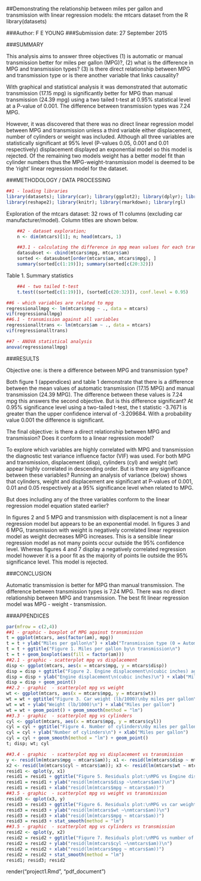 
##Demonstrating the relationship between miles per gallon and transmission with linear regression models: the mtcars dataset from the R library(datasets)

###Author: F E YOUNG
###Submission date: 27 September 2015

###SUMMARY

This analysis aims to answer three objectives (1) is automatic or manual transmission better for miles per gallon (MPG)?, (2) what is the difference in MPG and transmission types? (3) is there direct relationship between MPG and transmission type or is there another variable that links causality?

With graphical and statistical analysis it was demonstrated that automatic transmission (17.15 mpg) is significantly better for MPG than manual transmission (24.39 mpg) using a two tailed t-test at 0.95% statistical level at a P-value of 0.001.  The difference between transmission types was 7.24 MPG.

However, it was discovered that there was no direct linear regression model between MPG and transmission unless a third variable either displacement, number of cylinders or weight was included.  Although all three variables are statistically significant at 95% level (P-values 0.05, 0.001 and 0.01 respectively) displacement displayed an exponential model so this model is rejected.  Of the remaining two models weight has a better model fit than cylinder numbers thus the MPG-weight-transmission model is deemed to be the 'right' linear regression model for the dataset.

###METHODOLOGY / DATA PROCESSING

``` r
##1 - loading libraries
library(datasets); library(car); library(ggplot2); library(dplyr); library(GGally)
library(reshape2); library(knitr); library(rmarkdown); library(rgl)
```
Exploration of the mtcars dataset: 32 rows of 11 columns (excluding car manufacturer/model). Column titles are shown below.
``` r
	##2 - dataset exploration; 
	n <- dim(mtcars)[1]; n; head(mtcars, 1)
```
``` r
	##3.1 - calculating the difference in mpg mean values for each transmission type
	datasubset <- cbind(mtcars$mpg, mtcars$am)
	sorted <- datasubset[order(mtcars$am, mtcars$mpg), ]
	summary(sorted[c(1:19)]); summary(sorted[c(20:32)])
```
Table 1. Summary statistics
``` r
	##4 - two tailed t-test
	t.test((sorted[c(1:19)]), (sorted[c(20:32)]), conf.level = 0.95)
```
``` r
##6 - which variables are related to mpg
regressionallmpg <- lm(mtcars$mpg ~ ., data = mtcars)
vif(regressionallmpg)
##6.1 - transmission against all variables
regressionalltrans <- lm(mtcars$am ~ ., data = mtcars)
vif(regressionalltrans)
```
``` r
##7 - ANOVA statistical analysis
anova(regressionallmpg)
```
###RESULTS

Objective one: is there a difference between MPG and transmission type?

Both figure 1 (appendices) and table 1 demonstrate that there is a difference between the mean values of automatic transmission (17.15 MPG) and manual transmission (24.39 MPG). The difference between these values is 7.24 mpg this answers the second objective.  But is this difference significant?  At 0.95% significance level using a two-tailed t-test, the t statistic -3.7671 is greater than the upper confidence interval of -3.209684.  With a probability value 0.001 the difference is significant.

The final objective: is there a direct relationship between MPG and transmission?  Does it conform to a linear regression model? 

To explore which variables are highly correlated with MPG and transmission the diagnostic test variance influence factor (VIF) was used.  For both MPG and transmission, displacement (disp), cylinders (cyl) and weight (wt) appear highly correlated in descending order.  But is there any significance between these variables?  Running an analysis of variance (below) shows that cylinders, weight and displacement are significant at P-values of 0.001, 0.01 and 0.05 respectively at a 95% significance level when related to MPG.

But does including any of the three variables conform to the linear regression model equation stated earlier?

In figures 2 and 5 MPG and transmission with displacement is not a linear regression model but appears to be an exponential model.  In figures 3 and 6 MPG, transmission with weight is negatively correlated linear regression model as weight decreases MPG increases.  This is a sensible linear regression model as not many points occur outside the 95% confidence level.  Whereas figures 4 and 7 display a negatively correlated regression model however it is a poor fit as the majority of points lie outside the 95% significance level.  This model is rejected.

###CONCLUSION

Automatic transmission is better for MPG than manual transmission.  The difference between transmission types is 7.24 MPG.  There was no direct relationship between MPG and transmission.  The best fit linear regression model was MPG - weight - transmission.
	
###APPENDICES
```r
par(mfrow = c(2,4))
##1 - graphic - boxplot of MPG against transmission
t = ggplot(mtcars, aes(factor(am), mpg))
t = t + ylab("Miles per gallon\n") + xlab("Transmission type (0 = Automatic, 1 = manual)") 
t = t + ggtitle("Figure 1. Miles per gallon by\n transmission\n")
t = t + geom_boxplot(aes(fill = factor(am)))
##2.1 - graphic - scatterplot mpg vs displacement
disp <- ggplot(mtcars, aes(x = mtcars$mpg, y = mtcars$disp))
disp = disp + ggtitle("Figure 2. Engine displacement\n(cubic inches) against\n miles per gallon\n")
disp = disp + ylab("Engine displacement\n(cubic inches)\n") + xlab("Miles per gallon")
disp = disp + geom_point()
##2.2 - graphic  - scatterplot mpg vs weight
wt <- ggplot(mtcars, aes(x = mtcars$mpg, y = mtcars$wt))
wt = wt + ggtitle("Figure 3. Car weight (lb/1000)\nby miles per gallon\n")
wt = wt + ylab("Weight (lb/1000)\n") + xlab("Miles per gallon")
wt = wt + geom_point() + geom_smooth(method = "lm")
##3.3 - graphic  - scatterplot mpg vs cylinders
cyl <- ggplot(mtcars, aes(x = mtcars$mpg, y = mtcars$cyl))
cyl = cyl + ggtitle("Figure 4. Number of cylinders\nby miles per gallon\n")
cyl = cyl + ylab("Number of cylinders\n") + xlab("Miles per gallon")
cyl = cyl + geom_smooth(method = "lm") + geom_point()
t; disp; wt; cyl

##3.4 - graphic  - scatterplot mpg vs displacement vs transmission
y <- resid(lm(mtcars$mpg ~ mtcars$am)); x1 <- resid(lm(mtcars$disp ~ mtcars$am)); 
x2 <- resid(lm(mtcars$cyl ~ mtcars$am)); x3 <- resid(lm(mtcars$wt ~ mtcars$am))
resid1 <- qplot(y, x1)
resid1 = resid1 + ggtitle("Figure 5. Residuals plot:\nMPG vs Engine displacement\nvs transmission\n")
resid1 = resid1 + ylab("resid(lm(mtcars$disp ~\nmtcars$am))\n")
resid1 = resid1 + xlab("resid(lm(mtcars$mpg ~ mtcars$am))")
##3.5 - graphic  - scatterplot mpg vs weight vs transmission
resid3 <- qplot(x3, y)
resid3 = resid3 + ggtitle("Figure 6. Residuals plot:\nMPG vs car weight\nvs transmission\n")
resid3 = resid3 + ylab("resid(lm(mtcars$wt ~\nmtcars$am))\n")
resid3 = resid3 + xlab("resid(lm(mtcars$mpg ~ mtcars$am))")
resid3 = resid3 + stat_smooth(method = "lm")
##3.5 - graphic  - scatterplot mpg vs cylinders vs transmission
resid2 <- qplot(y, x2)
resid2 = resid2 + ggtitle("Figure 7. Residuals plot:\nMPG vs number of cylinders\nvs transmission\n")
resid2 = resid2 + ylab("resid(lm(mtcars$cyl ~\nmtcars$am))\n")
resid2 = resid2 + xlab("resid(lm(mtcars$mpg ~ mtcars$am))")
resid2 = resid2 + stat_smooth(method = "lm")
resid1; resid3; resid2
```
render("project1.Rmd", "pdf_document")
